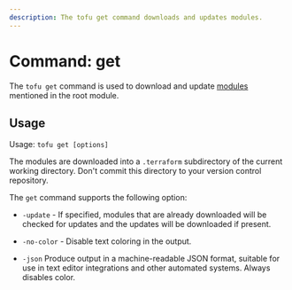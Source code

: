 ```yaml
---
description: The tofu get command downloads and updates modules.
---
```


# Command: get

The `tofu get` command is used to download and update
[modules](../../language/modules/develop/index.mdx) mentioned in the root module.

## Usage

Usage: `tofu get [options]`

The modules are downloaded into a `.terraform` subdirectory of the current
working directory. Don't commit this directory to your version control
repository.

The `get` command supports the following option:

* `-update` - If specified, modules that are already downloaded will be
  checked for updates and the updates will be downloaded if present.

* `-no-color` - Disable text coloring in the output.

* `-json` Produce output in a machine-readable JSON format, suitable for use
  in text editor integrations and other automated systems. Always disables color.
